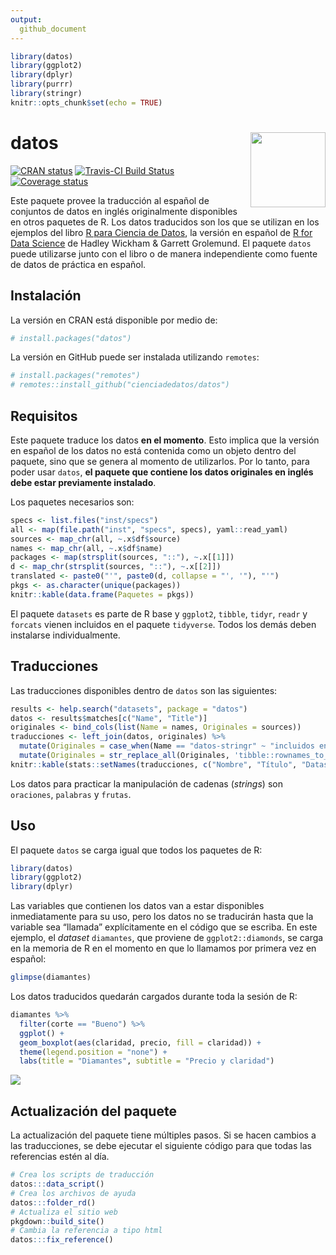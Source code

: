 ```yaml
---
output: 
  github_document
---
```

```r
library(datos)
library(ggplot2)
library(dplyr)
library(purrr)
library(stringr)
knitr::opts_chunk$set(echo = TRUE)
```

# datos <img src="man/figures/logo.png" align="right" width = "120px"/>

[![CRAN status](https://www.r-pkg.org/badges/version/datos)](https://cran.r-project.org/package=datos)
[![Travis-CI Build Status](https://travis-ci.org/cienciadedatos/datos.svg?branch=master)](https://travis-ci.org/cienciadedatos/datos)
[![Coverage status](https://codecov.io/gh/cienciadedatos/datos/branch/master/graph/badge.svg)](https://codecov.io/github/cienciadedatos/datos?branch=master)

Este paquete provee la traducción al español de conjuntos de datos en inglés originalmente disponibles en otros paquetes de R. Los datos traducidos son los que se utilizan en los ejemplos del libro [R para Ciencia de Datos](https://es.r4ds.hadley.nz/), la versión en español de [R for Data Science](https://r4ds.had.co.nz/) de Hadley Wickham & Garrett Grolemund. El paquete `datos` puede utilizarse junto con el libro o de manera independiente como fuente de datos de práctica en español. 

## Instalación

La versión en CRAN está disponible por medio de:

```r
# install.packages("datos")
```

La versión en GitHub puede ser instalada utilizando `remotes`:

```r
# install.packages("remotes")
# remotes::install_github("cienciadedatos/datos")
```

## Requisitos

Este paquete traduce los datos **en el momento**. Esto implica que la versión en español de los datos no está contenida como un objeto dentro del paquete, sino que se genera al momento de utilizarlos. Por lo tanto, para poder usar `datos`, **el paquete que contiene los datos originales en inglés debe estar previamente instalado**. 

Los paquetes necesarios son:

```r
specs <- list.files("inst/specs")
all <- map(file.path("inst", "specs", specs), yaml::read_yaml)
sources <- map_chr(all, ~.x$df$source)
names <- map_chr(all, ~.x$df$name)
packages <- map(strsplit(sources, "::"), ~.x[[1]])
d <- map_chr(strsplit(sources, "::"), ~.x[[2]])
translated <- paste0("'", paste0(d, collapse = "', '"), "'")
pkgs <- as.character(unique(packages))
knitr::kable(data.frame(Paquetes = pkgs))
```

El paquete `datasets` es parte de R base y `ggplot2`, `tibble`, `tidyr`, `readr` y `forcats` vienen incluidos en el paquete `tidyverse`.  Todos los demás deben instalarse individualmente. 

## Traducciones

Las traducciones disponibles dentro de `datos` son las siguientes:

```r
results <- help.search("datasets", package = "datos")
datos <- results$matches[c("Name", "Title")]
originales <- bind_cols(list(Name = names, Originales = sources))
traducciones <- left_join(datos, originales) %>% 
  mutate(Originales = case_when(Name == "datos-stringr" ~ "incluidos en el paquete stringr", TRUE ~ as.character(Originales))) %>% 
  mutate(Originales = str_replace_all(Originales, 'tibble::rownames_to_column\\(datasets::mtcars, \\\"model\\\"\\)', "datasets::mtcars"))
knitr::kable(stats::setNames(traducciones, c("Nombre", "Título", "Dataset original")))
```

Los datos para practicar la manipulación de cadenas (_strings_) son `oraciones`, `palabras` y `frutas`. 

## Uso

El paquete `datos` se carga igual que todos los paquetes de R: 

```r
library(datos)
library(ggplot2)
library(dplyr)
```

Las variables que contienen los datos van a estar disponibles inmediatamente para su uso, pero los datos no se traducirán hasta que la variable sea "llamada" explícitamente en el código que se escriba. En este ejemplo, el _dataset_ `diamantes`, que proviene de `ggplot2::diamonds`, se carga en la memoria de R en el momento en que lo llamamos por primera vez en español:

```r
glimpse(diamantes)
```

Los datos traducidos quedarán cargados durante toda la sesión de R:

```r
diamantes %>%
  filter(corte == "Bueno") %>%
  ggplot() +
  geom_boxplot(aes(claridad, precio, fill = claridad)) +
  theme(legend.position = "none") +
  labs(title = "Diamantes", subtitle = "Precio y claridad")
```

<img src="man/figures/diamantes.png">

## Actualización del paquete

La actualización del paquete tiene múltiples pasos. Si se hacen cambios a las traducciones, se debe ejecutar el siguiente código para que todas las referencias estén al día.

```r
# Crea los scripts de traducción
datos:::data_script()
# Crea los archivos de ayuda
datos:::folder_rd()
# Actualiza el sitio web
pkgdown::build_site()
# Cambia la referencia a tipo html
datos:::fix_reference()
```
